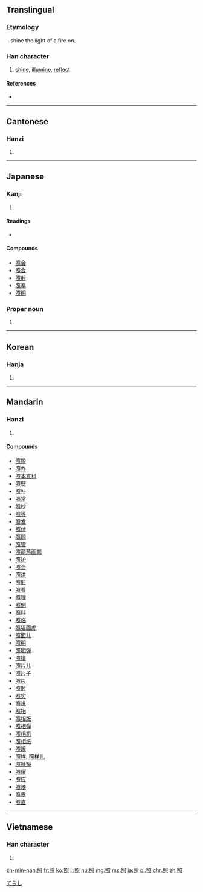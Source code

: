 {{also|炤}}
==Translingual==
{{stroke order|strokes=13}}

===Etymology===
{{Han compound|火|alt1=灬|t1=fire|昭|ls=psc|c1=s|c2=p}} – shine the light of a fire on.

===Han character===
{{Han char|rn=86|rad=火|as=09|sn=13|four=6733<sub>6</sub>|canj=日口火 (ARF)}}

# [[shine]], [[illumine]], [[reflect]]

====References====
* {{Han ref|kx=0677.360|dkj=19226|dj=1089.030|hdz=32221.010|uh=7167|ud=29031|bh=B7D3|bd=47059}}

----

==Cantonese==

===Hanzi===
{{yue-hanzi|jyut=|y=jiu3}}

# {{defn|lang=yue|sort=火09}}

----

==Japanese==

===Kanji===
{{ja-kanji|grade=4|rs=火09}}

# {{defn|lang=ja|sort=火09}}

====Readings====
* {{ja-readings|on=[[しょう]] (shō)|kun=[[てる]] (teru), [[てらす]] (terasu), [[てり]] (teri)}}

====Compounds====
* [[照会]]
* [[照合]]
* [[照射]]
* [[照準]]
* [[照明]]

===Proper noun===
{{ja-pos|k|proper|hira=てらし|rom=Terashi}}

# {{given name|male|lang=ja}}

[[Category:Japanese male given names|てらし]]

----

==Korean==

===Hanja===
{{ko-hanja|hangeul=조|eumhun=|rv=jo|mr=cho|y=co}}

# {{defn|lang=ko|sort=火09}}

----

==Mandarin==

===Hanzi===
{{cmn-hanzi|pin=[[yù]] ([[yu4]]), [[zhào]] ([[zhao4]])|wg=yü<sup>4</sup>, chao<sup>4</sup>}}

# {{defn|lang=cmn|sort=火09}}

====Compounds====
* [[照搬]]
* [[照办]]
* [[照本宣科]]
* [[照壁]]
* [[照补]]
* [[照常]]
* [[照抄]]
* [[照等]]
* [[照发]]
* [[照付]]
* [[照顾]]
* [[照管]]
* [[照葫芦画瓢]]
* [[照护]]
* [[照会]]
* [[照讲]]
* [[照旧]]
* [[照看]]
* [[照理]]
* [[照例]]
* [[照料]]
* [[照临]]
* [[照猫画虎]]
* [[照面儿]]
* [[照明]]
* [[照明弹]]
* [[照排]]
* [[照片儿]]
* [[照片子]]
* [[照片]]
* [[照射]]
* [[照实]]
* [[照说]]
* [[照相]]
* [[照相版]]
* [[照相弹]]
* [[照相机]]
* [[照相纸]]
* [[照眼]]
* [[照样]], [[照样儿]]
* [[照妖镜]]
* [[照耀]]
* [[照应]]
* [[照映]]
* [[照章]]
* [[照直]]

----

==Vietnamese==

===Han character===
{{vi-hantu|[[chiếu]]|rs=火09}}

# {{defn|lang=vi|sort=火09}}

[[zh-min-nan:照]]
[[fr:照]]
[[ko:照]]
[[li:照]]
[[hu:照]]
[[mg:照]]
[[ms:照]]
[[ja:照]]
[[pl:照]]
[[chr:照]]
[[zh:照]]